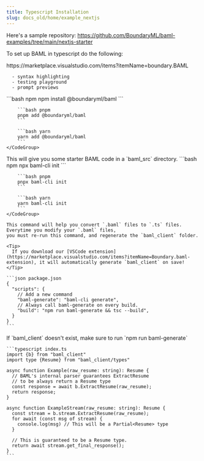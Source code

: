 ```yaml
---
title: Typescript Installation
slug: docs_old/home/example_nextjs
---
```



Here's a sample repository: 
https://github.com/BoundaryML/baml-examples/tree/main/nextjs-starter

To set up BAML in typescript do the following:

<Steps>
  <Step title="Install BAML VSCode Extension">
      https://marketplace.visualstudio.com/items?itemName=boundary.BAML

      - syntax highlighting
      - testing playground
      - prompt previews
  </Step>
  <Step title="Install baml">
      <CodeGroup>
        ```bash npm
        npm install @boundaryml/baml
        ```
        
        ```bash pnpm
        pnpm add @boundaryml/baml
        ```

        ```bash yarn
        yarn add @boundaryml/baml
        ```
    </CodeGroup>
  </Step>
  <Step title="Add some starter code">
      This will give you some starter BAML code in a `baml_src` directory.
      <CodeGroup>
        ```bash npm
        npx baml-cli init
        ```
        
        ```bash pnpm
        pnpx baml-cli init
        ```

        ```bash yarn
        yarn baml-cli init
        ```
    </CodeGroup>
  </Step>
  <Step title="Update your package.json">

    This command will help you convert `.baml` files to `.ts` files. Everytime you modify your `.baml` files,
    you must re-run this command, and regenerate the `baml_client` folder.

    <Tip>
      If you download our [VSCode extension](https://marketplace.visualstudio.com/items?itemName=Boundary.baml-extension), it will automatically generate `baml_client` on save!
    </Tip>

    ```json package.json
    {
      "scripts": {
        // Add a new command
        "baml-generate": "baml-cli generate",
        // Always call baml-generate on every build.
        "build": "npm run baml-generate && tsc --build",
      }
    }
    ```
  </Step>
  <Step title="Use a baml function in typescript!">
    <Tip>If `baml_client` doesn't exist, make sure to run `npm run baml-generate`</Tip>

    ```typescript index.ts
    import {b} from "baml_client"
    import type {Resume} from "baml_client/types"

    async function Example(raw_resume: string): Resume {
      // BAML's internal parser guarantees ExtractResume
      // to be always return a Resume type
      const response = await b.ExtractResume(raw_resume);
      return response;
    }

    async function ExampleStream(raw_resume: string): Resume {
      const stream = b.stream.ExtractResume(raw_resume);
      for await (const msg of stream) {
        console.log(msg) // This will be a Partial<Resume> type
      }

      // This is guaranteed to be a Resume type.
      return await stream.get_final_response();
    }
    ```
  </Step>
</Steps>